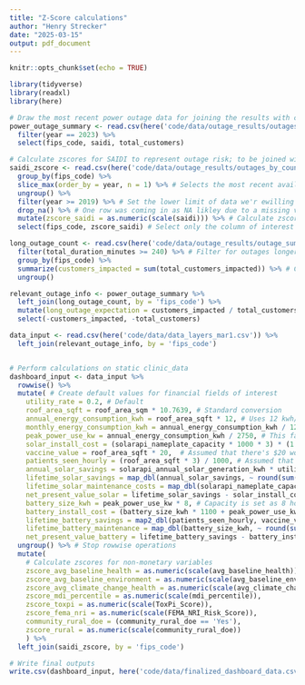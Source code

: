 ---
title: "Z-Score calculations"
author: "Henry Strecker"
date: "2025-03-15"
output: pdf_document
---

```{r setup, include=FALSE}
knitr::opts_chunk$set(echo = TRUE)

library(tidyverse)
library(readxl)
library(here)
```


```{r}
# Draw the most recent power outage data for joining the results with clinic data
power_outage_summary <- read.csv(here('code/data/outage_results/outages_by_county_master.csv')) %>%
  filter(year == 2023) %>%
  select(fips_code, saidi, total_customers)

# Calculate zscores for SAIDI to represent outage risk; to be joined with the data later
saidi_zscore <- read.csv(here('code/data/outage_results/outages_by_county_master.csv')) %>%
  group_by(fips_code) %>%
  slice_max(order_by = year, n = 1) %>% # Selects the most recent available data for each county
  ungroup() %>%
  filter(year >= 2019) %>% # Set the lower limit of data we'r ewilling to accept, earlier years had poor coverage
  drop_na() %>% # One row was coming in as NA likley due to a missing value for MCC (modeled customer count)
  mutate(zscore_saidi = as.numeric(scale(saidi))) %>% # Calculate zscore based on the values present
  select(fips_code, zscore_saidi) # Select only the column of interest and the join column

long_outage_count <- read.csv(here('code/data/outage_results/outage_summaries_2023.csv')) %>%
  filter(total_duration_minutes >= 240) %>% # Filter for outages longer than 4 hours
  group_by(fips_code) %>%
  summarize(customers_impacted = sum(total_customers_impacted)) %>% # Calculates number of customers experiencing these long outages
  ungroup()

relevant_outage_info <- power_outage_summary %>%
  left_join(long_outage_count, by = 'fips_code') %>%
  mutate(long_outage_expectation = customers_impacted / total_customers) %>% # Calculates the frequency at which the average customer would experience long outages annually
  select(-customers_impacted, -total_customers)

data_input <- read.csv(here('code/data/data_layers_mar1.csv')) %>%
  left_join(relevant_outage_info, by = 'fips_code')


# Perform calculations on static clinic_data
dashboard_input <- data_input %>%
  rowwise() %>%
  mutate( # Create default values for financial fields of interest
    utility_rate = 0.2, # Default
    roof_area_sqft = roof_area_sqm * 10.7639, # Standard conversion
    annual_energy_consumption_kwh = roof_area_sqft * 12, # Uses 12 kwh/sqft per year for energy consumption
    monthly_energy_consumption_kwh = annual_energy_consumption_kwh / 12,
    peak_power_use_kw = annual_energy_consumption_kwh / 2750, # This factor is based on the mean of about 35 screening sites
    solar_install_cost = (solarapi_nameplate_capacity * 1000 * 3) * (1 - (0.3 + 0.1 * qualifies)), # Takes into account tax incentives
    vaccine_value = roof_area_sqft * 20,  # Assumed that there's $20 worth of refrigerated value per sqft
    patients_seen_hourly = (roof_area_sqft * 3) / 1000, # Assumed that there's roughly 3 patients per 1000 sqft per hour
    annual_solar_savings = solarapi_annual_solar_generation_kwh * utility_rate,
    lifetime_solar_savings = map_dbl(annual_solar_savings, ~ round(sum(.x / (1.05^(1:25))), 0)), # Calculates present value with the indexed interest rate
    lifetime_solar_maintenance_costs = map_dbl(solarapi_nameplate_capacity, ~ round(sum((.x * 50) / (1.05^(1:25))), 0)), # Calculates present value with the indexed interest rate
    net_present_value_solar = lifetime_solar_savings - solar_install_cost - lifetime_solar_maintenance_costs,
    battery_size_kwh = peak_power_use_kw * 8, # Capacity is set as 8 hours of their peak usage
    battery_install_cost = (battery_size_kwh * 1100 + peak_power_use_kw * 3220) * (1 - 0.3 - 0.1 * qualifies),
    lifetime_battery_savings = map2_dbl(patients_seen_hourly, vaccine_value, ~ round(sum((.x * saidi / 60 * 311 + long_outage_expectation * .y) / (1.05^(1:15))), 0)), # Present value is calculated over a lifetime of 15 years, and the assumed revenue per patient visit is $311, an average from Capital Link
    lifetime_battery_maintenance = map_dbl(battery_size_kwh, ~ round(sum((.x * 10) / (1.05^(1:15))), 0)), # Assumed maintenance of $10/KwH each year
    net_present_value_battery = lifetime_battery_savings - battery_install_cost - lifetime_battery_maintenance) %>%
  ungroup() %>% # Stop rowwise operations
  mutate(
    # Calculate zscores for non-monetary variables
    zscore_avg_baseline_health = as.numeric(scale(avg_baseline_health)),
    zscore_avg_baseline_environment = as.numeric(scale(avg_baseline_environment)),
    zscore_avg_climate_change_health = as.numeric(scale(avg_climate_change_health)),
    zscore_mdi_percentile = as.numeric(scale(mdi_percentile)),
    zscore_toxpi = as.numeric(scale(ToxPi_Score)),
    zscore_fema_nri = as.numeric(scale(FEMA_NRI_Risk_Score)),
    community_rural_doe = (community_rural_doe == 'Yes'),
    zscore_rural = as.numeric(scale(community_rural_doe))
    ) %>%
  left_join(saidi_zscore, by = 'fips_code')

# Write final outputs
write.csv(dashboard_input, here('code/data/finalized_dashboard_data.csv'), row.names = FALSE)

```

